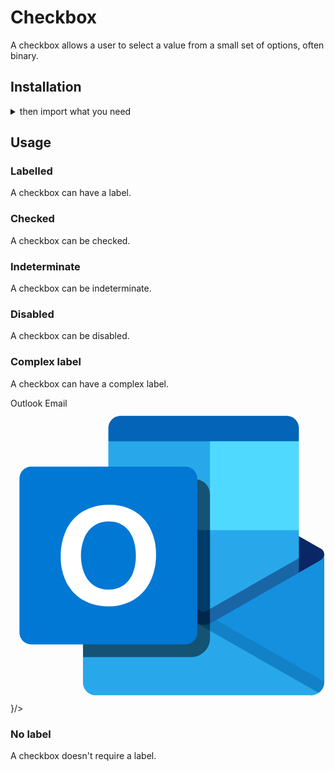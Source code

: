 
<Meta title="Components|Checkbox" />

<Anchor storyId="components-checkbox--labelled" />

<SemanticLink docPath="/modules/checkbox" />

# Checkbox

A checkbox allows a user to select a value from a small set of options, often binary.

## Installation

<PackageInstallation />

<details><summary >then import what you need</summary>

```javascript
    import { Checkbox } from "semantic-ui-react";
```
</details>

## Usage

### Labelled

A checkbox can have a label.

<Preview>
    <Story name="labelled">
        <Checkbox label="Milky Way" />
    </Story>
</Preview>

### Checked

A checkbox can be checked.

<Preview>
    <Story name="checked">
        <Checkbox defaultChecked label="Milky Way" />
    </Story>
</Preview>

### Indeterminate

A checkbox can be indeterminate.

<Preview>
    <Story name="indeterminate">
        <Checkbox defaultIndeterminate label="Milky Way" />
    </Story>
</Preview>

### Disabled

A checkbox can be disabled.

<Preview>
    <Story name="disabled">
        <Checkbox disabled label="Milky Way" />
    </Story>
</Preview>

### Complex label

A checkbox can have a complex label.

<Preview>
    <Story name="complex label">
        <Checkbox label={
            <label>Outlook Email
                <div className="flex">
                    <svg viewBox="0 0 31 29" className="w6 h6 ml2">
                        <g id="Page-1" stroke="none" stroke-width="1" fill="none" fill-rule="evenodd">
                            <g id="outlook" transform="translate(0.880859, -0.528320)">
                                <rect id="Rectangle" x="0" y="0" width="30" height="30"></rect>
                                <path d="M26.2896875,1.25 L9.9603,1.25 C9.29187263,1.2500069 8.7500069,1.79187263 8.75,2.4603 L8.75,3.75 L18.75,6.8158 L27.5,3.75 L27.5,2.4603 C27.4999931,1.79186775 26.9581198,1.25 26.2896875,1.25 Z" id="Path" fill="#0364B8" fill-rule="nonzero"></path>
                                <path d="M30,14.896475 C29.999915,14.6607029 29.87404,14.44289 29.6698,14.3251 L29.6698,14.324575 L29.655,14.316175 L29.6540125,14.3155625 L18.9159375,8.1983125 C18.4761883,7.91479658 17.9196879,7.88362214 17.451025,8.11625 L17.4509375,8.11625 C17.4014796,8.14087624 17.3534417,8.16825672 17.30705,8.1982625 L6.59625,14.2884125 L6.5945625,14.289325 L6.580225,14.2974875 L6.580225,14.298025 C6.37592106,14.4157455 6.25002063,14.6335948 6.25002063,14.8693875 C6.25002063,15.1051802 6.37592106,15.3230295 6.580225,15.44075 L6.580225,15.44125 L17.307075,21.5945 C17.3534637,21.6245145 17.4015019,21.6518993 17.4509625,21.676525 L17.45105,21.676525 C17.9195757,21.9097996 18.4764074,21.8786208 18.9159625,21.5945 L29.6531125,15.4777875 L29.6570875,15.4755 L29.669825,15.46825 L29.669825,15.4678 C29.8740399,15.3500126 29.9999023,15.132224 30,14.896475 Z" id="Path" fill="#0A2767" fill-rule="nonzero"></path>
                                <polygon id="Path" fill="#28A8EA" fill-rule="nonzero" points="18.75 3.75 8.75 3.75 8.75 12.5 18.75 22.5 27.5 22.5 27.5 12.5"></polygon>
                                <polyline id="Path" fill="#35B8F1" fill-rule="nonzero" points="29.445 28.51875 6.60625 15.4625 6.60375 15.46125"></polyline>
                                <rect id="Rectangle" fill="#50D9FF" fill-rule="nonzero" x="18.75" y="3.7499875" width="8.75" height="8.75"></rect>
                                <rect id="Rectangle" fill="#0078D4" fill-rule="nonzero" x="8.75" y="12.4999875" width="10" height="12.5000125"></rect>
                                <path d="M18.1251625,24.375 L6.6101625,15.4406625 L7.2230875,14.3626 C7.2230875,14.3626 17.8002875,20.429675 17.9895,20.535275 C18.087131,20.5677449 18.1933767,20.5625191 18.28735,20.520625 C18.44485,20.432125 28.9086875,14.4677625 28.9086875,14.4677625 L29.5320625,15.5463375 L18.1251625,24.375 Z" id="Path" fill="#0A2767" fill-rule="nonzero" opacity="0.5"></path>
                                <polygon id="Path" fill="#1490DF" fill-rule="nonzero" points="17.31375 21.58375 17.35 21.605 17.31375 21.58375"></polygon>
                                <path d="M29.6698,15.4447875 L29.6698,15.445325 L29.656675,15.452825 L29.653325,15.4546625 L18.997575,21.5585625 C18.9512625,21.5884625 18.782275,21.66865 18.782275,21.66865 C18.5754945,21.7706934 18.3479634,21.8236665 18.117375,21.82345 C17.8836456,21.8198906 17.6537463,21.7635268 17.444875,21.658575 L20.9177625,26.47375 L29.444425,28.5183625 C29.7882264,28.2893439 29.9962853,27.9049175 30,27.4918375 L30,14.8735 C29.9999354,15.1092546 29.8740507,15.3270509 29.6698,15.4447875 Z" id="Path" fill="#1490DF" fill-rule="nonzero"></path>
                                <path d="M30,27.4918375 L30,27.3959375 L19.377825,21.3423875 L19,21.5588375 C18.95375,21.588675 18.784925,21.668775 18.784925,21.668775 C18.5783922,21.7707341 18.3511164,21.8236572 18.1207875,21.823425 L18.1191125,21.82335 L18.1173625,21.823425 L18.0723625,21.8219 L18.038325,21.82065 C17.852164,21.8076314 17.6698417,21.7613628 17.5,21.6840375 L17.5,21.711125 L22.5,26.24885 L29.444425,28.5183 C29.7882082,28.2892938 29.9962647,27.9048953 30,27.4918375 L30,27.4918375 Z" id="Path" fill="#000000" fill-rule="nonzero" opacity="0.1"></path>
                                <path d="M17.3134625,21.583475 L8.75,16.4827 L8.75,16.4798 L6.5802,15.44125 L6.5802,15.44075 C6.37596383,15.3229622 6.25008943,15.1051551 6.25,14.8693875 L6.25,27.5 C6.25239761,28.1913324 6.81377613,28.7503571 7.5051125,28.74985 L28.4977,28.74985 C28.8307018,28.786653 29.1660009,28.7046456 29.444425,28.5183 L17.3134625,21.583475 Z" id="Path" fill="#28A8EA" fill-rule="nonzero"></path>
                                <path d="M17.0051625,24.9999125 C17.9232356,24.9401447 18.6623188,24.2231056 18.74985,23.3072625 L18.74985,8.95835 C18.7475091,8.15392152 18.0959909,7.50237533 17.2915625,7.5 L8.75,7.5 L8.75,13.089075 L6.5802,14.3251875 L6.5691375,14.3354125 C6.37091954,14.4376979 6.2459904,14.6416868 6.2449625,14.8647375 C6.2449625,14.8951 6.2401625,14.9181375 6.2401625,14.8813625 L6.2641375,14.8813625 L6.2641375,24.999925 L17.0051625,24.9999125 Z" id="Path" fill="#000000" fill-rule="nonzero" opacity="0.5"></path>
                                <rect id="Back_Plate" fill="#0078D4" fill-rule="nonzero" x="0" y="6.2499875" width="17.49995" height="17.4999125" rx="1.16666"></rect>
                                <path d="M4.6164625,12.467925 C4.97073128,11.7131418 5.54251507,11.0814742 6.2584,10.654025 C7.0515094,10.2000551 7.95450817,9.97374095 8.867975,10 C9.71430274,9.98159605 10.5494035,10.1962024 11.282,10.6203625 C11.9714158,11.0309097 12.526641,11.6329896 12.8801125,12.3533375 C13.2648918,13.1470026 13.4566617,14.0203664 13.4397875,14.902225 C13.4585634,15.8240529 13.2611125,16.7374591 12.8632625,17.569225 C12.5018563,18.3150267 11.9298585,18.9385988 11.21795,19.3628875 C10.4568668,19.8002544 9.59044807,20.0206106 8.7128875,20 C7.84836333,20.0205599 6.99475368,19.8036577 6.2449125,19.3728875 C5.54993202,18.9615493 4.9881017,18.3587839 4.626575,17.6366375 C4.23913726,16.8544405 4.04490328,15.9907459 4.0601625,15.1179875 C4.04317912,14.2039661 4.23336711,13.297962 4.6164625,12.467925 L4.6164625,12.467925 Z M6.36625,16.726075 C6.55523435,17.2032717 6.87553804,17.617168 7.2900625,17.919825 C7.71229977,18.2151257 8.21798121,18.3675034 8.733075,18.35465 C9.28168175,18.3760934 9.82241085,18.2187624 10.273875,17.9063375 C10.6834406,17.6036246 10.995247,17.1874539 11.1707,16.7093375 C11.367704,16.1764514 11.4648667,15.6118357 11.457325,15.04375 C11.463499,14.4706116 11.372294,13.9005867 11.1876,13.3579875 C11.024522,12.8694738 10.7235952,12.4385719 10.3211125,12.11725 C9.88134427,11.7891041 9.34197845,11.6224286 8.79375,11.6452625 C8.26757904,11.6318186 7.75065152,11.7852442 7.3170125,12.0835625 C6.89453572,12.3870635 6.5671173,12.8044893 6.3729875,13.2871 C5.94375701,14.3928121 5.94135087,15.6186865 6.3662375,16.726075 L6.36625,16.726075 Z" id="Shape" fill="#FFFFFF" fill-rule="nonzero"></path>
                            </g>
                        </g>
                    </svg>
                </div>
            </label>
        }/>
    </Story>
</Preview>

### No label

A checkbox doesn't require a label.

<Preview>
    <Story name="no label">
        <Checkbox />
    </Story>
</Preview>
